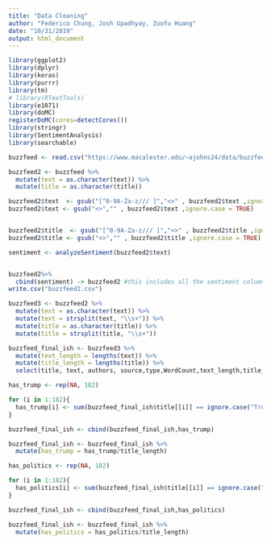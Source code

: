 ```yaml
---
title: "Data Cleaning"
author: "Federico Chung, Josh Upadhyay, Zuofu Huang"
date: "10/31/2019"
output: html_document
---
```

```r
library(ggplot2)
library(dplyr)
library(keras)
library(purrr)
library(tm)
# library(RTextTools)
library(e1071)
library(doMC)
registerDoMC(cores=detectCores())
library(stringr)
library(SentimentAnalysis)
library(searchable)
```

```r
buzzfeed <- read.csv("https://www.macalester.edu/~ajohns24/data/buzzfeed.csv")
```

```r
buzzfeed2 <- buzzfeed %>%
  mutate(text = as.character(text)) %>%
  mutate(title = as.character(title))
```

```r
buzzfeed2$text  <- gsub("[^0-9A-Za-z/// ]","<>" , buzzfeed2$text ,ignore.case = TRUE)
buzzfeed2$text <- gsub("<>","" , buzzfeed2$text ,ignore.case = TRUE)


buzzfeed2$title  <- gsub("[^0-9A-Za-z/// ]","<>" , buzzfeed2$title ,ignore.case = TRUE)
buzzfeed2$title <- gsub("<>","" , buzzfeed2$title ,ignore.case = TRUE)
```


```r
sentiment <- analyzeSentiment(buzzfeed2$text)


buzzfeed2%>%
  cbind(sentiment) -> buzzfeed2 #this includes all the sentiment columns, may not need all of them though
write.csv("buzzfeed2.csv")
```

```r
buzzfeed3 <- buzzfeed2 %>%
  mutate(text = as.character(text)) %>%
  mutate(text = strsplit(text, "\\s+")) %>%
  mutate(title = as.character(title)) %>%
  mutate(title = strsplit(title, "\\s+"))
```

```r
buzzfeed_final_ish <- buzzfeed3 %>%
  mutate(text_length = lengths(text)) %>%
  mutate(title_length = lengths(title)) %>%
  select(title, text, authors, source,type,WordCount,text_length,title_length,SentimentGI,NegativityGI, PositivityGI) # wordCount is unique words, text_length is total words.
```

```r
has_trump <- rep(NA, 182)

for (i in 1:182){
  has_trump[i] <- sum(buzzfeed_final_ish$title[[i]] == ignore.case("Trump"))
}

buzzfeed_final_ish <- cbind(buzzfeed_final_ish,has_trump) 

buzzfeed_final_ish <- buzzfeed_final_ish %>%
  mutate(has_trump = has_trump/title_length)
```

```r
has_politics <- rep(NA, 182)

for (i in 1:182){
  has_politics[i] <- sum(buzzfeed_final_ish$title[[i]] == ignore.case("Trump") + buzzfeed_final_ish$title[[i]] == ignore.case("Hillary") + buzzfeed_final_ish$title[[i]] == ignore.case("clinton")+ buzzfeed_final_ish$title[[i]] == ignore.case("democratic") +buzzfeed_final_ish$title[[i]] == ignore.case("republican") + buzzfeed_final_ish$title[[i]] == ignore.case("democratics") +  buzzfeed_final_ish$title[[i]] == ignore.case("republicans") + buzzfeed_final_ish$title[[i]] == ignore.case("politics")) 
}

buzzfeed_final_ish <- cbind(buzzfeed_final_ish,has_politics) 

buzzfeed_final_ish <- buzzfeed_final_ish %>%
  mutate(has_politics = has_politics/title_length)
```





